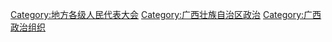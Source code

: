 [[Category:地方各级人民代表大会|Category:地方各级人民代表大会]]
[[Category:广西壮族自治区政治|Category:广西壮族自治区政治]]
[[Category:广西政治组织|Category:广西政治组织]]